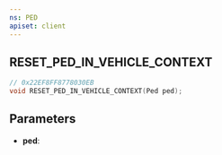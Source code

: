 ```yaml
---
ns: PED
apiset: client
---
```

## RESET_PED_IN_VEHICLE_CONTEXT

```c
// 0x22EF8FF8778030EB
void RESET_PED_IN_VEHICLE_CONTEXT(Ped ped);
```


## Parameters
* **ped**: